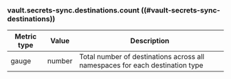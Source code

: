### vault.secrets-sync.destinations.count ((#vault-secrets-sync-destinations))

Metric type | Value    | Description
----------- | -------- | -----------
gauge       | number   | Total number of destinations across all namespaces for each destination type
